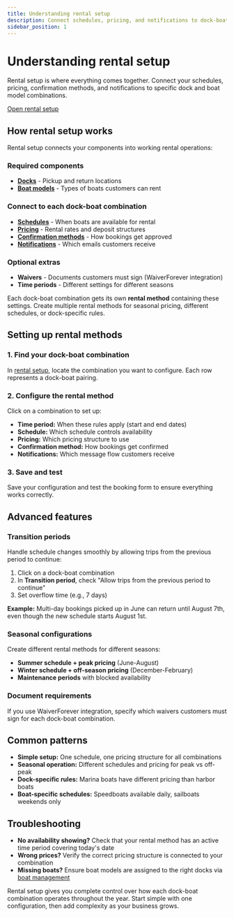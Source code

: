 ```yaml
---
title: Understanding rental setup
description: Connect schedules, pricing, and notifications to dock-boat combinations for complete rental control
sidebar_position: 1
---
```



# Understanding rental setup

Rental setup is where everything comes together. Connect your schedules, pricing, confirmation methods, and notifications to specific dock and boat model combinations.

<div class="button-container">
    <a
        href="https://dashboard.letsbook.app/rental-setup"
        class="button button--primary"
        target="_blank"
        rel="noopener noreferrer"
    >
        Open rental setup
    </a>
</div>

## How rental setup works

Rental setup connects your components into working rental operations:

### Required components

- **[Docks](/guides/settings/manage-docks)** - Pickup and return locations
- **[Boat models](/guides/settings/boats/manage-boats)** - Types of boats customers can rent

### Connect to each dock-boat combination

- **[Schedules](/guides/settings/rental-setups/schedules)** - When boats are available for rental
- **[Pricing](/guides/settings/rental-setups/pricing)** - Rental rates and deposit structures
- **[Confirmation methods](/guides/settings/rental-setups/booking-confirmation-settings)** - How bookings get approved
- **[Notifications](https://dashboard.letsbook.app/notifications)** - Which emails customers receive

### Optional extras

- **Waivers** - Documents customers must sign (WaiverForever integration)
- **Time periods** - Different settings for different seasons

Each dock-boat combination gets its own **rental method** containing these settings. Create multiple rental methods for seasonal pricing, different schedules, or dock-specific rules.

## Setting up rental methods

### 1. Find your dock-boat combination

In [rental setup](https://dashboard.letsbook.app/rental-setup), locate the combination you want to configure. Each row represents a dock-boat pairing.

### 2. Configure the rental method

Click on a combination to set up:

- **Time period:** When these rules apply (start and end dates)
- **Schedule:** Which schedule controls availability
- **Pricing:** Which pricing structure to use
- **Confirmation method:** How bookings get confirmed
- **Notifications:** Which message flow customers receive

### 3. Save and test

Save your configuration and test the booking form to ensure everything works correctly.

<InlineVideoPlayer
    videoSrc={rentalSetupVideo}
/>

## Advanced features

### Transition periods

Handle schedule changes smoothly by allowing trips from the previous period to continue:

1. Click on a dock-boat combination
2. In **Transition period**, check "Allow trips from the previous period to continue"
3. Set overflow time (e.g., 7 days)

**Example:** Multi-day bookings picked up in June can return until August 7th, even though the new schedule starts August 1st.

### Seasonal configurations

Create different rental methods for different seasons:

- **Summer schedule + peak pricing** (June-August)
- **Winter schedule + off-season pricing** (December-February)
- **Maintenance periods** with blocked availability

### Document requirements

If you use WaiverForever integration, specify which waivers customers must sign for each dock-boat combination.

## Common patterns

- **Simple setup:** One schedule, one pricing structure for all combinations
- **Seasonal operation:** Different schedules and pricing for peak vs off-peak
- **Dock-specific rules:** Marina boats have different pricing than harbor boats
- **Boat-specific schedules:** Speedboats available daily, sailboats weekends only

## Troubleshooting

- **No availability showing?** Check that your rental method has an active time period covering today's date
- **Wrong prices?** Verify the correct pricing structure is connected to your combination
- **Missing boats?** Ensure boat models are assigned to the right docks via [boat management](/guides/settings/boats/assign-boats-to-docks)

Rental setup gives you complete control over how each dock-boat combination operates throughout the year. Start simple with one configuration, then add complexity as your business grows.
